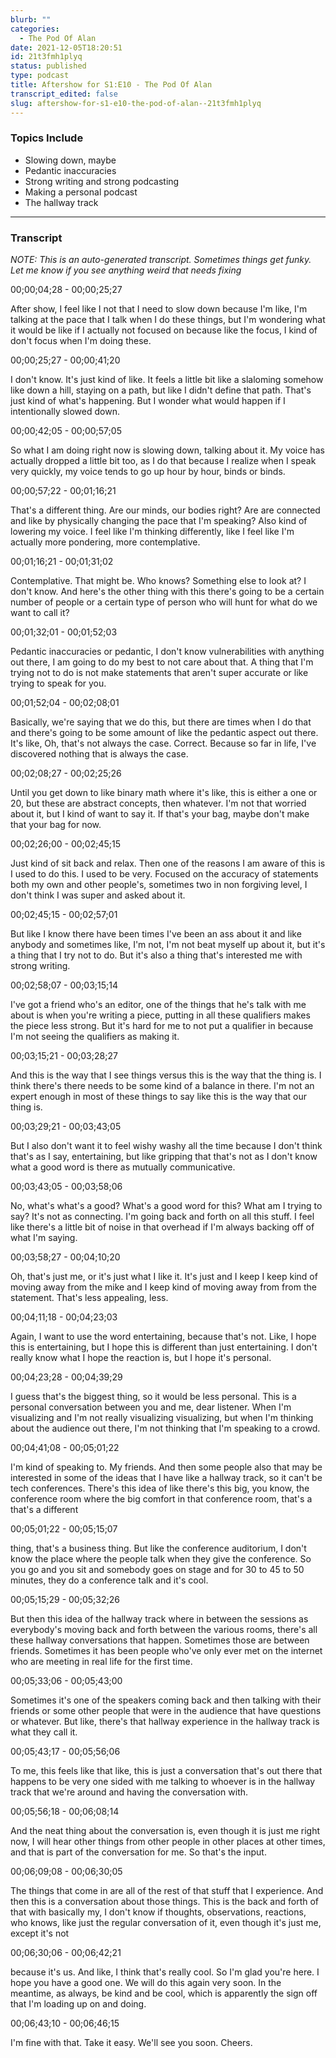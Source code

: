 ```yaml
---
blurb: ""
categories:
  - The Pod Of Alan
date: 2021-12-05T18:20:51
id: 21t3fmh1plyq
status: published
type: podcast
title: Aftershow for S1:E10 - The Pod Of Alan
transcript_edited: false
slug: aftershow-for-s1-e10-the-pod-of-alan--21t3fmh1plyq
---
```


<PodcastLinks />

<PodcastPlayer src="https://cdn.simplecast.com/audio/f900955e-9fdd-4695-bf12-22eeee2f4d9e/episodes/b9791247-a0a2-436d-9b7f-9cbe3a9b08c9/audio/f86d63d9-ca98-4be6-87b1-1e56a8af2bcb/default_tc.mp3" />

### Topics Include

- Slowing down, maybe
- Pedantic inaccuracies 
- Strong writing and strong podcasting
- Making a personal podcast
- The hallway track

---

### Transcript

_NOTE: This is an auto-generated transcript. Sometimes things get funky. Let me know if you see anything weird that needs fixing_

00;00;04;28 - 00;00;25;27

After show, I feel like I not that I need to slow down because I'm like, I'm talking at the pace that I talk when I do these things, but I'm wondering what it would be like if I actually not focused on because like the focus, I kind of don't focus when I'm doing these.

00;00;25;27 - 00;00;41;20

I don't know. It's just kind of like. It feels a little bit like a slaloming somehow like down a hill, staying on a path, but like I didn't define that path. That's just kind of what's happening. But I wonder what would happen if I intentionally slowed down.

00;00;42;05 - 00;00;57;05

So what I am doing right now is slowing down, talking about it. My voice has actually dropped a little bit too, as I do that because I realize when I speak very quickly, my voice tends to go up hour by hour, binds or binds.

00;00;57;22 - 00;01;16;21

That's a different thing. Are our minds, our bodies right? Are are connected and like by physically changing the pace that I'm speaking? Also kind of lowering my voice. I feel like I'm thinking differently, like I feel like I'm actually more pondering, more contemplative.

00;01;16;21 - 00;01;31;02

Contemplative. That might be. Who knows? Something else to look at? I don't know. And here's the other thing with this there's going to be a certain number of people or a certain type of person who will hunt for what do we want to call it?

00;01;32;01 - 00;01;52;03

Pedantic inaccuracies or pedantic, I don't know vulnerabilities with anything out there, I am going to do my best to not care about that. A thing that I'm trying not to do is not make statements that aren't super accurate or like trying to speak for you.

00;01;52;04 - 00;02;08;01

Basically, we're saying that we do this, but there are times when I do that and there's going to be some amount of like the pedantic aspect out there. It's like, Oh, that's not always the case. Correct. Because so far in life, I've discovered nothing that is always the case.

00;02;08;27 - 00;02;25;26

Until you get down to like binary math where it's like, this is either a one or 20, but these are abstract concepts, then whatever. I'm not that worried about it, but I kind of want to say it. If that's your bag, maybe don't make that your bag for now.

00;02;26;00 - 00;02;45;15

Just kind of sit back and relax. Then one of the reasons I am aware of this is I used to do this. I used to be very. Focused on the accuracy of statements both my own and other people's, sometimes two in non forgiving level, I don't think I was super and asked about it.

00;02;45;15 - 00;02;57;01

But like I know there have been times I've been an ass about it and like anybody and sometimes like, I'm not, I'm not beat myself up about it, but it's a thing that I try not to do. But it's also a thing that's interested me with strong writing.

00;02;58;07 - 00;03;15;14

I've got a friend who's an editor, one of the things that he's talk with me about is when you're writing a piece, putting in all these qualifiers makes the piece less strong. But it's hard for me to not put a qualifier in because I'm not seeing the qualifiers as making it.

00;03;15;21 - 00;03;28;27

And this is the way that I see things versus this is the way that the thing is. I think there's there needs to be some kind of a balance in there. I'm not an expert enough in most of these things to say like this is the way that our thing is.

00;03;29;21 - 00;03;43;05

But I also don't want it to feel wishy washy all the time because I don't think that's as I say, entertaining, but like gripping that that's not as I don't know what a good word is there as mutually communicative.

00;03;43;05 - 00;03;58;06

No, what's what's a good? What's a good word for this? What am I trying to say? It's not as connecting. I'm going back and forth on all this stuff. I feel like there's a little bit of noise in that overhead if I'm always backing off of what I'm saying.

00;03;58;27 - 00;04;10;20

Oh, that's just me, or it's just what I like it. It's just and I keep I keep kind of moving away from the mike and I keep kind of moving away from from the statement. That's less appealing, less.

00;04;11;18 - 00;04;23;03

Again, I want to use the word entertaining, because that's not. Like, I hope this is entertaining, but I hope this is different than just entertaining. I don't really know what I hope the reaction is, but I hope it's personal.

00;04;23;28 - 00;04;39;29

I guess that's the biggest thing, so it would be less personal. This is a personal conversation between you and me, dear listener. When I'm visualizing and I'm not really visualizing visualizing, but when I'm thinking about the audience out there, I'm not thinking that I'm speaking to a crowd.

00;04;41;08 - 00;05;01;22

I'm kind of speaking to. My friends. And then some people also that may be interested in some of the ideas that I have like a hallway track, so it can't be tech conferences. There's this idea of like there's this big, you know, the conference room where the big comfort in that conference room, that's a that's a different

00;05;01;22 - 00;05;15;07

thing, that's a business thing. But like the conference auditorium, I don't know the place where the people talk when they give the conference. So you go and you sit and somebody goes on stage and for 30 to 45 to 50 minutes, they do a conference talk and it's cool.

00;05;15;29 - 00;05;32;26

But then this idea of the hallway track where in between the sessions as everybody's moving back and forth between the various rooms, there's all these hallway conversations that happen. Sometimes those are between friends. Sometimes it has been people who've only ever met on the internet who are meeting in real life for the first time.

00;05;33;06 - 00;05;43;00

Sometimes it's one of the speakers coming back and then talking with their friends or some other people that were in the audience that have questions or whatever. But like, there's that hallway experience in the hallway track is what they call it.

00;05;43;17 - 00;05;56;06

To me, this feels like that like, this is just a conversation that's out there that happens to be very one sided with me talking to whoever is in the hallway track that we're around and having the conversation with.

00;05;56;18 - 00;06;08;14

And the neat thing about the conversation is, even though it is just me right now, I will hear other things from other people in other places at other times, and that is part of the conversation for me. So that's the input.

00;06;09;08 - 00;06;30;05

The things that come in are all of the rest of that stuff that I experience. And then this is a conversation about those things. This is the back and forth of that with basically my, I don't know if thoughts, observations, reactions, who knows, like just the regular conversation of it, even though it's just me, except it's not

00;06;30;06 - 00;06;42;21

because it's us. And like, I think that's really cool. So I'm glad you're here. I hope you have a good one. We will do this again very soon. In the meantime, as always, be kind and be cool, which is apparently the sign off that I'm loading up on and doing.

00;06;43;10 - 00;06;46;15

I'm fine with that. Take it easy. We'll see you soon. Cheers.



